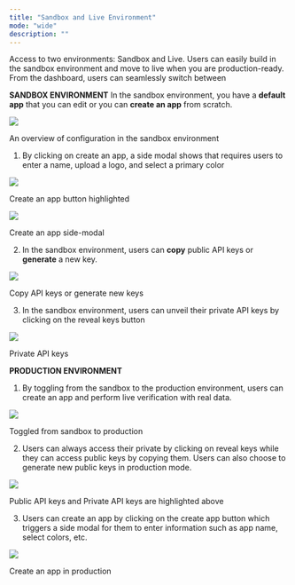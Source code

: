 ```yaml
---
title: "Sandbox and Live Environment"
mode: "wide"
description: ""
---
```



Access to two environments: Sandbox and Live. Users can easily build in the sandbox environment and move to live when you are production-ready. From the dashboard, users can seamlessly switch between

**SANDBOX ENVIRONMENT** In the sandbox environment, you have a **default app** that you can edit or you can **create an app** from scratch.


![](/images/sandbox1.png)


An overview of configuration in the sandbox environment

1. By clicking on create an app, a side modal shows that requires users to enter a name, upload a logo, and select a primary color

![](/images/sandbox2.png)


Create an app button highlighted

![](/images/sandbox3.png)


Create an app side-modal

2. In the sandbox environment, users can **copy** public API keys or **generate** a new key.

![](/images/sandbox4.png)


Copy API keys or generate new keys

3. In the sandbox environment, users can unveil their private API keys by clicking on the reveal keys button


![](/images/sandbox5.png)


Private API keys

**PRODUCTION ENVIRONMENT**

1. By toggling from the sandbox to the production environment, users can create an app and perform live verification with real data.

![](/images/sandbox6.png)


Toggled from sandbox to production

2. Users can always access their private by clicking on reveal keys while they can access public keys by copying them. Users can also choose to generate new public keys in production mode.

![](/images/sandbox7.png)


Public API keys and Private API keys are highlighted above

3. Users can create an app by clicking on the create app button which triggers a side modal for them to enter information such as app name, select colors, etc.

![](/images/sandbox8.png)


Create an app in production

